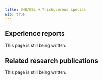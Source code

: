 ---
title: GHB/GBL + Trichocereus species
wip: true
---

## Experience reports

This page is still being written.

## Related research publications

This page is still being written.


